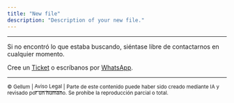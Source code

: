 ```yaml
---
title: "New file"
description: "Description of your new file."
---
```


---

<Card title="¿Aún necesita ayuda?">
  Si no encontró lo que estaba buscando, siéntase libre de contactarnos en cualquier momento.

  Cree un [Ticket](https://gellum.com/contacto) o escríbanos por [WhatsApp](http://wa.me/50685135965).
</Card>

---

<sup>© Gellum  |  </sup>[<sup>Aviso Legal</sup>](https://gellum.com/politicas)<sup> | Parte de este contenido puede haber sido creado mediante IA y revisado por un humano. Se prohibe la reproducción parcial o total.</sup>